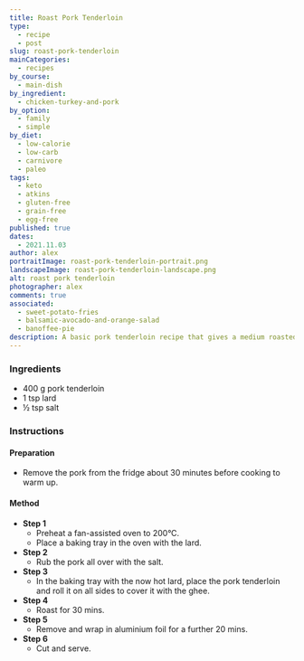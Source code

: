 ```yaml
---
title: Roast Pork Tenderloin
type:
  - recipe
  - post
slug: roast-pork-tenderloin
mainCategories:
  - recipes
by_course:
  - main-dish
by_ingredient:
  - chicken-turkey-and-pork
by_option:
  - family
  - simple
by_diet:
  - low-calorie
  - low-carb
  - carnivore
  - paleo
tags:
  - keto
  - atkins
  - gluten-free
  - grain-free
  - egg-free
published: true
dates:
  - 2021.11.03
author: alex
portraitImage: roast-pork-tenderloin-portrait.png
landscapeImage: roast-pork-tenderloin-landscape.png
alt: roast pork tenderloin
photographer: alex
comments: true
associated:
  - sweet-potato-fries
  - balsamic-avocado-and-orange-salad
  - banoffee-pie
description: A basic pork tenderloin recipe that gives a medium roasted pork tenderloin for two adults.
---
```


<Ingredients>

### Ingredients

- 400 g pork tenderloin
- 1 tsp lard
- ½ tsp salt

</Ingredients>

<Instructions>

### Instructions

#### Preparation

- Remove the pork from the fridge about 30 minutes before cooking to warm up.

#### Method

- **Step 1**
  - Preheat a fan-assisted oven to 200°C.
  - Place a baking tray in the oven with the lard.
- **Step 2**
  - Rub the pork all over with the salt.
- **Step 3**
  - In the baking tray with the now hot lard, place the pork tenderloin and roll it on all sides to cover it with the ghee.
- **Step 4**
  - Roast for 30 mins.
- **Step 5**
  - Remove and wrap in aluminium foil for a further 20 mins.
- **Step 6**
  - Cut and serve.

</Instructions>
